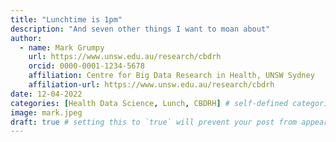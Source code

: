 ```yaml
---
title: "Lunchtime is 1pm"
description: "And seven other things I want to moan about"
author:
  - name: Mark Grumpy
    url: https://www.unsw.edu.au/research/cbdrh
    orcid: 0000-0001-1234-5678
    affiliation: Centre for Big Data Research in Health, UNSW Sydney
    affiliation-url: https://www.unsw.edu.au/research/cbdrh
date: 12-04-2022
categories: [Health Data Science, Lunch, CBDRH] # self-defined categories
image: mark.jpeg
draft: true # setting this to `true` will prevent your post from appearing on your listing page until you're ready!
---
```

